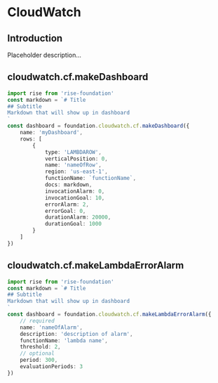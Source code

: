 # CloudWatch

## Introduction

Placeholder description...

## cloudwatch.cf.makeDashboard

```ts
import rise from 'rise-foundation'
const markdown = `# Title
## Subtitle
Markdown that will show up in dashboard
`
const dashboard = foundation.cloudwatch.cf.makeDashboard({
    name: 'myDashboard',
    rows: [
        {
            type: 'LAMBDAROW',
            verticalPosition: 0,
            name: 'nameOfRow',
            region: 'us-east-1',
            functionName: `functionName`,
            docs: markdown,
            invocationAlarm: 0,
            invocationGoal: 10,
            errorAlarm: 2,
            errorGoal: 0,
            durationAlarm: 20000,
            durationGoal: 1000
        }
    ]
})
```

## cloudwatch.cf.makeLambdaErrorAlarm

```ts
import rise from 'rise-foundation'
const markdown = `# Title
## Subtitle
Markdown that will show up in dashboard
`
const dashboard = foundation.cloudwatch.cf.makeLambdaErrorAlarm({
    // required
    name: 'nameOfAlarm',
    description: 'description of alarm',
    functionName: 'lambda name',
    threshold: 2,
    // optional
    period: 300,
    evaluationPeriods: 3
})
```
